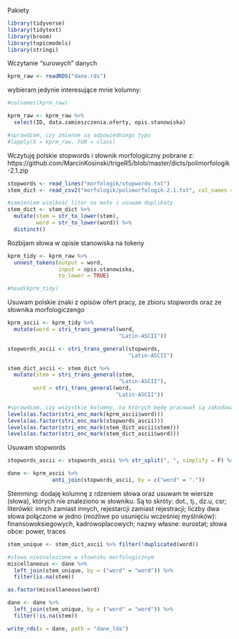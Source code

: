
Pakiety
```{r}
library(tidyverse)
library(tidytext)
library(broom)
library(topicmodels)
library(stringi)
```

Wczytanie "surowych" danych
```{r}
kprm_raw <- readRDS("dane.rds")
```

wybieram jedynie interesujące mnie kolumny:
```{r}
#colnames(kprm_raw)

kprm_raw <- kprm_raw %>% 
  select(ID, data.zamieszczenia.oferty, opis.stanowiska)

#sprawdzam, czy zmienne są odpowiedniego typu
#lapply(X = kprm_raw, FUN = class)
```

Wczytuję polskie stopwords i słownik morfologiczny pobrane z: https://github.com/MarcinKosinski/trigeR5/blob/master/dicts/polimorfologik-2.1.zip
```{r}
stopwords <- read_lines("morfologik/stopwords.txt")
stem_dict <- read_csv2("morfologik/polimorfologik-2.1.txt", col_names = c("stem", "word"))

#zamieniam wielkość liter na małe i usuwam duplikaty
stem_dict <- stem_dict %>% 
  mutate(stem = str_to_lower(stem),
         word = str_to_lower(word)) %>% 
  distinct()
```

Rozbijam słowa w opisie stanowiska na tokeny
```{r}
kprm_tidy <- kprm_raw %>% 
  unnest_tokens(output = word, 
                input = opis.stanowiska, 
                to_lower = TRUE)

#head(kprm_tidy)
```

Usuwam polskie znaki z opisów ofert pracy, ze zbioru stopwords oraz ze słownika morfologiczengo
```{r}
kprm_ascii <- kprm_tidy %>% 
  mutate(word = stri_trans_general(word,
                                   "Latin-ASCII"))

stopwords_ascii <- stri_trans_general(stopwords,
                                      "Latin-ASCII")

stem_dict_ascii <- stem_dict %>% 
  mutate(stem = stri_trans_general(stem,
                                   "Latin-ASCII"),
        word = stri_trans_general(word,
                                  "Latin-ASCII"))

#sprawdzam, czy wszystkie kolumny, na których będę pracował są zakodowane w ASCII
levels(as.factor(stri_enc_mark(kprm_ascii$word)))
levels(as.factor(stri_enc_mark(stopwords_ascii)))
levels(as.factor(stri_enc_mark(stem_dict_ascii$stem)))
levels(as.factor(stri_enc_mark(stem_dict_ascii$word)))
```

Usuwam stopwords
```{r}
stopwords_ascii <- stopwords_ascii %>% str_split(", ", simplify = F) %>% unlist() %>% tibble()

dane <- kprm_ascii %>% 
              anti_join(stopwords_ascii, by = c("word" = "."))
```

Stemming: dodaję kolumnę z rdzeniem słowa oraz usuwam te wiersze (słowa), których nie znaleziono w słowniku. Są to skróty: dot., tj., dz.u, csr; 
literówki: innch zamiast innych, rejestarcji zamiast rejestracji;
liczby
dwa słowa połączone w jedno (możliwe po usunięciu wcześniej myślników): finansowoksiegowych, kadrowoplacowych;
nazwy własne: eurostat;
słowa obce: power, traces
```{r}
stem_unique <- stem_dict_ascii %>% filter(!duplicated(word))

#słowa nieznalezione w słowniku morfologicznym
miscellaneous <- dane %>% 
  left_join(stem_unique, by = ("word" = "word")) %>% 
  filter(is.na(stem))

as.factor(miscellaneous$word)

dane <- dane %>%
  left_join(stem_unique, by = ("word" = "word")) %>%
  filter(!is.na(stem))
```


```{r}
write_rds(x = dane, path = "dane_lda")
```

